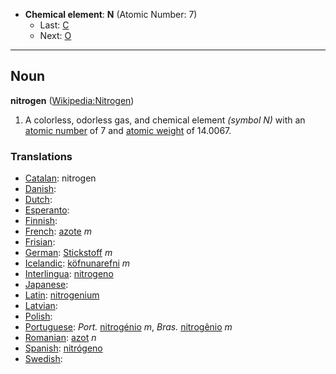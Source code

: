 *'''Chemical element''': '''N''' (Atomic Number: 7)
**Last: [[Carbon|C]]
**Next: [[Oxygen|O]]
----
== Noun ==
'''nitrogen''' ([[en:Nitrogen|Wikipedia:Nitrogen]])

# A colorless, odorless gas, and chemical element ''(symbol N)'' with an [[atomic number]] of 7 and [[atomic weight]] of 14.0067.

===Translations===
*[[Catalan]]: nitrogen
*[[Danish]]: [[]]
*[[Dutch]]: [[]] 
*[[Esperanto]]: [[]]
*[[Finnish]]: [[]]
*[[French]]: [[azote]] ''m''
*[[Frisian]]: [[]]
*[[German]]: [[Stickstoff]] ''m''
*[[Icelandic]]: [[köfnunarefni]] ''m''
*[[Interlingua]]: [[nitrogeno]]
*[[Japanese]]: [[]]
*[[Latin]]: [[nitrogenium]]
*[[Latvian]]: [[]]
*[[Polish]]: [[]]
*[[Portuguese]]: ''Port.'' [[nitrogénio]] ''m'', ''Bras.'' [[nitrogênio]] ''m''
*[[Romanian]]: [[azot]] ''n''
*[[Spanish]]: [[nitrógeno]] 
*[[Swedish]]: [[]]